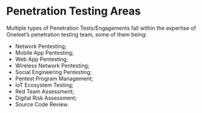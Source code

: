 # Penetration Testing Areas

Multiple types of Penetration Tests/Engagements fall within the expertise of Oneleet’s penetration testing team, some of them being:
- Network Pentesting;
- Mobile App Pentesting;
- Web App Pentesting;
- Wireless Network Pentesting;
- Social Engineering Pentesting;
- Pentest Program Management;
- IoT Ecosystem Testing;
- Red Team Assessment;
- Digital Risk Assessment;
- Source Code Review.